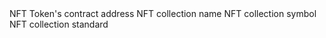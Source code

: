 <ParamField path="contract_address">
NFT Token&#x27;s contract address
</ParamField>
<ParamField path="name">
NFT collection name
</ParamField>
<ParamField path="symbol">
NFT collection symbol
</ParamField>
<ParamField path="standard">
NFT collection standard
</ParamField>
